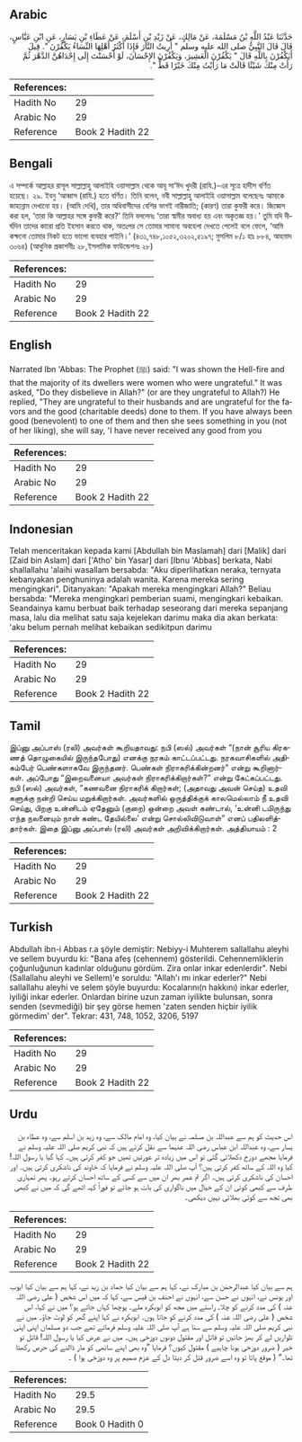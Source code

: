 ## Arabic


<div dir="rtl" lang="ar" style={{fontSize:'larger',backgroundColor:'#f8f9fa',padding:20}}>
حَدَّثَنَا عَبْدُ اللَّهِ بْنُ مَسْلَمَةَ، عَنْ مَالِكٍ، عَنْ زَيْدِ بْنِ أَسْلَمَ، عَنْ عَطَاءِ بْنِ يَسَارٍ، عَنِ ابْنِ عَبَّاسٍ، قَالَ قَالَ النَّبِيُّ صلى الله عليه وسلم ‏"‏ أُرِيتُ النَّارَ فَإِذَا أَكْثَرُ أَهْلِهَا النِّسَاءُ يَكْفُرْنَ ‏"‏‏.‏ قِيلَ أَيَكْفُرْنَ بِاللَّهِ قَالَ ‏"‏ يَكْفُرْنَ الْعَشِيرَ، وَيَكْفُرْنَ الإِحْسَانَ، لَوْ أَحْسَنْتَ إِلَى إِحْدَاهُنَّ الدَّهْرَ ثُمَّ رَأَتْ مِنْكَ شَيْئًا قَالَتْ مَا رَأَيْتُ مِنْكَ خَيْرًا قَطُّ ‏"‏‏.‏
</div>
<div style={{backgroundColor:'#f8f9fa',padding:20, marginBottom: 10}}><table> <thead> <tr> <th>References:</th> <th></th> </tr> </thead> <tbody><tr><td>Hadith No</td><td>29</td></tr><tr><td>Arabic No</td><td>29</td></tr><tr><td>Reference</td><td>Book 2 Hadith 22</td></tr></tbody></table></div>

## Bengali


<div dir="ltr" lang="bn" style={{fontSize:'larger',backgroundColor:'#f8f9fa',padding:20}}>
এ সম্পর্কে আল্লাহর রাসূল সাল্লাল্লাহু আলাইহি ওয়াসাল্লাম থেকে আবূ সা‘ঈদ খুদরী (রাযি.)-এর সূত্রে হাদীস বর্ণিত হয়েছে। ২৯. ইবনু ‘আব্বাস (রাযি.) হতে বর্ণিত। তিনি বলেন, নবী সাল্লাল্লাহু আলাইহি ওয়াসাল্লাম বলেছেনঃ আমাকে জাহান্নাম দেখানো হয়। (আমি দেখি), তার অধিবাসীদের বেশির ভাগই নারীজাতি; (কারণ) তারা কুফরী করে। জিজ্ঞেস করা হল, ‘তারা কি আল্লাহর সঙ্গে কুফরী করে?’ তিনি বললেনঃ ‘তারা স্বামীর অবাধ্য হয় এবং অকৃতজ্ঞ হয়।’ তুমি যদি দীর্ঘদিন তাদের কারো প্রতি ইহসান করতে থাক, অতঃপর সে তোমার সামান্য অবহেলা দেখতে পেলেই বলে ফেলে, ‘আমি কক্ষনো তোমার নিকট হতে ভালো ব্যবহার পাইনি।’ (৪৩১,৭৪৮,১০৫২,৩২০২,৫১৯৭; মুসলিম ৮/১ হাঃ ৮৮৪, আহমাদ ৩০৬৪) (আধুনিক প্রকাশনীঃ ২৮,ইসলামিক ফাউন্ডেশনঃ ২৮)
</div>
<div style={{backgroundColor:'#f8f9fa',padding:20, marginBottom: 10}}><table> <thead> <tr> <th>References:</th> <th></th> </tr> </thead> <tbody><tr><td>Hadith No</td><td>29</td></tr><tr><td>Arabic No</td><td>29</td></tr><tr><td>Reference</td><td>Book 2 Hadith 22</td></tr></tbody></table></div>

## English


<div dir="ltr" lang="en" style={{fontSize:'larger',backgroundColor:'#f8f9fa',padding:20}}>
Narrated Ibn 'Abbas: The Prophet (ﷺ) said: "I was shown the Hell-fire and that the majority of its dwellers were women who were ungrateful." It was asked, "Do they disbelieve in Allah?" (or are they ungrateful to Allah?) He replied, "They are ungrateful to their husbands and are ungrateful for the favors and the good (charitable deeds) done to them. If you have always been good (benevolent) to one of them and then she sees something in you (not of her liking), she will say, 'I have never received any good from you
</div>
<div style={{backgroundColor:'#f8f9fa',padding:20, marginBottom: 10}}><table> <thead> <tr> <th>References:</th> <th></th> </tr> </thead> <tbody><tr><td>Hadith No</td><td>29</td></tr><tr><td>Arabic No</td><td>29</td></tr><tr><td>Reference</td><td>Book 2 Hadith 22</td></tr></tbody></table></div>

## Indonesian


<div dir="ltr" lang="id" style={{fontSize:'larger',backgroundColor:'#f8f9fa',padding:20}}>
Telah menceritakan kepada kami [Abdullah bin Maslamah] dari [Malik] dari [Zaid bin Aslam] dari ['Atho' bin Yasar] dari [Ibnu 'Abbas] berkata, Nabi shallallahu 'alaihi wasallam bersabda: "Aku diperlihatkan neraka, ternyata kebanyakan penghuninya adalah wanita. Karena mereka sering mengingkari". Ditanyakan: "Apakah mereka mengingkari Allah?" Beliau bersabda: "Mereka mengingkari pemberian suami, mengingkari kebaikan. Seandainya kamu berbuat baik terhadap seseorang dari mereka sepanjang masa, lalu dia melihat satu saja kejelekan darimu maka dia akan berkata: 'aku belum pernah melihat kebaikan sedikitpun darimu
</div>
<div style={{backgroundColor:'#f8f9fa',padding:20, marginBottom: 10}}><table> <thead> <tr> <th>References:</th> <th></th> </tr> </thead> <tbody><tr><td>Hadith No</td><td>29</td></tr><tr><td>Arabic No</td><td>29</td></tr><tr><td>Reference</td><td>Book 2 Hadith 22</td></tr></tbody></table></div>

## Tamil


<div dir="ltr" lang="ta" style={{fontSize:'larger',backgroundColor:'#f8f9fa',padding:20}}>
இப்னு அப்பாஸ் (ரலி) அவர்கள் கூறியதாவது: நபி (ஸல்) அவர்கள் “(நான் சூரிய கிரகணத் தொழுகையில் இருந்தபோது) எனக்கு நரகம் காட்டப்பட்டது. நரகவாசிகளில் அதிகம்பேர் பெண்களாகவே இருந்தனர். பெண்கள் நிராகரிக்கின்றனர்” என்று கூறினார்கள். அப்போது “இறைவனையா அவர்கள் நிராகரிக்கிறார்கள்?” என்று கேட்கப்பட்டது. நபி (ஸல்) அவர்கள், “கணவனை நிராகரிக் கிறார்கள்; (அதாவது அவன் செய்த) உதவி களுக்கு நன்றி செய்ய மறுக்கிறார்கள். அவர்களில் ஒருத்திக்குக் காலமெல்லாம் நீ உதவி செய்து, பிறகு உன்னிடம் ஏதேனும் (குறை) ஒன்றை அவள் கண்டால், ‘உன்னி டமிருந்து எந்த நலனையும் நான் கண்ட தேயில்லை’ என்று சொல்லிவிடுவாள்” எனப் பதிலளித்தார்கள். இதை இப்னு அப்பாஸ் (ரலி) அவர்கள் அறிவிக்கிறார்கள். அத்தியாயம் : 2
</div>
<div style={{backgroundColor:'#f8f9fa',padding:20, marginBottom: 10}}><table> <thead> <tr> <th>References:</th> <th></th> </tr> </thead> <tbody><tr><td>Hadith No</td><td>29</td></tr><tr><td>Arabic No</td><td>29</td></tr><tr><td>Reference</td><td>Book 2 Hadith 22</td></tr></tbody></table></div>

## Turkish


<div dir="ltr" lang="tr" style={{fontSize:'larger',backgroundColor:'#f8f9fa',padding:20}}>
Abdullah ibn-i Abbas r.a şöyle demiştir: Nebiyy-i Muhterem sallallahu aleyhi ve sellem buyurdu ki: "Bana afeş (cehennem) gösterildi. Cehennemliklerin çoğunluğunun kadınlar olduğunu gördüm. Zira onlar inkar edenlerdir". Nebi (Sallallahu aleyhi ve Sellem)'e soruldu: "Allah'ı mı inkar ederler?" Nebi sallallahu aleyhi ve selem şöyle buyurdu: Kocalarını(n hakkını) inkar ederler, iyiliği inkar ederler. Onlardan birine uzun zaman iyilikte bulunsan, sonra senden (sevmediği) bir şey görse hemen 'zaten senden hiçbir iyilik görmedim' der". Tekrar: 431, 748, 1052, 3206, 5197
</div>
<div style={{backgroundColor:'#f8f9fa',padding:20, marginBottom: 10}}><table> <thead> <tr> <th>References:</th> <th></th> </tr> </thead> <tbody><tr><td>Hadith No</td><td>29</td></tr><tr><td>Arabic No</td><td>29</td></tr><tr><td>Reference</td><td>Book 2 Hadith 22</td></tr></tbody></table></div>

## Urdu


<div dir="rtl" lang="ur" style={{fontSize:'larger',backgroundColor:'#f8f9fa',padding:20}}>
اس حدیث کو ہم سے عبداللہ بن مسلمہ نے بیان کیا، وہ امام مالک سے، وہ زید بن اسلم سے، وہ عطاء بن یسار سے، وہ عبداللہ ابن عباس رضی اللہ عنہما سے نقل کرتے ہیں کہ نبی کریم صلی اللہ علیہ وسلم نے فرمایا مجھے دوزخ دکھلائی گئی تو اس میں زیادہ تر عورتیں تھیں جو کفر کرتی ہیں۔ کہا گیا یا رسول اللہ! کیا وہ اللہ کے ساتھ کفر کرتی ہیں؟ آپ صلی اللہ علیہ وسلم نے فرمایا کہ خاوند کی ناشکری کرتی ہیں۔ اور احسان کی ناشکری کرتی ہیں۔ اگر تم عمر بھر ان میں سے کسی کے ساتھ احسان کرتے رہو۔ پھر تمہاری طرف سے کبھی کوئی ان کے خیال میں ناگواری کی بات ہو جائے تو فوراً کہہ اٹھے گی کہ میں نے کبھی بھی تجھ سے کوئی بھلائی نہیں دیکھی۔
</div>
<div style={{backgroundColor:'#f8f9fa',padding:20, marginBottom: 10}}><table> <thead> <tr> <th>References:</th> <th></th> </tr> </thead> <tbody><tr><td>Hadith No</td><td>29</td></tr><tr><td>Arabic No</td><td>29</td></tr><tr><td>Reference</td><td>Book 2 Hadith 22</td></tr></tbody></table></div>


<div dir="rtl" lang="ur" style={{fontSize:'larger',backgroundColor:'#f8f9fa',padding:20}}>
ہم سے بیان کیا عبدالرحمٰن بن مبارک نے، کہا ہم سے بیان کیا حماد بن زید نے، کہا ہم سے بیان کیا ایوب اور یونس نے، انہوں نے حسن سے، انہوں نے احنف بن قیس سے، کہا کہ میں اس شخص ( علی رضی اللہ عنہ ) کی مدد کرنے کو چلا۔ راستے میں مجھ کو ابوبکرہ ملے۔ پوچھا کہاں جاتے ہو؟ میں نے کہا، اس شخص ( علی رضی اللہ عنہ ) کی مدد کرنے کو جاتا ہوں۔ ابوبکرہ نے کہا اپنے گھر کو لوٹ جاؤ۔ میں نے نبی کریم صلی اللہ علیہ وسلم سے سنا ہے آپ صلی اللہ علیہ وسلم فرماتے تھے جب دو مسلمان اپنی اپنی تلواریں لے کر بھڑ جائیں تو قاتل اور مقتول دونوں دوزخی ہیں۔ میں نے عرض کیا یا رسول اللہ! قاتل تو خیر ( ضرور دوزخی ہونا چاہیے ) مقتول کیوں؟ فرمایا ”وہ بھی اپنے ساتھی کو مار ڈالنے کی حرص رکھتا تھا۔“ ( موقع پاتا تو وہ اسے ضرور قتل کر دیتا دل کے عزم صمیم پر وہ دوزخی ہوا ) ۔
</div>
<div style={{backgroundColor:'#f8f9fa',padding:20, marginBottom: 10}}><table> <thead> <tr> <th>References:</th> <th></th> </tr> </thead> <tbody><tr><td>Hadith No</td><td>29.5</td></tr><tr><td>Arabic No</td><td>29.5</td></tr><tr><td>Reference</td><td>Book 0 Hadith 0</td></tr></tbody></table></div>